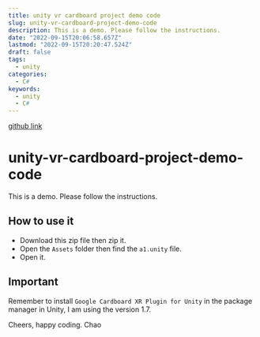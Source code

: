 ```yaml
---
title: unity vr cardboard project demo code
slug: unity-vr-cardboard-project-demo-code
description: This is a demo. Please follow the instructions.
date: "2022-09-15T20:06:58.657Z"
lastmod: "2022-09-15T20:20:47.524Z"
draft: false
tags:
  - unity
categories:
  - C#
keywords:
  - unity
  - C#
---
```


[github link](https://github.com/lidachao111222/unity-vr-cardboard-project-demo-code/blob/main/README.md)

# unity-vr-cardboard-project-demo-code
This is a demo. Please follow the instructions.

## How to use it

* Download this zip file then zip it.
* Open the `Assets` folder then find the `a1.unity` file.
* Open it.

## Important
Remember to install `Google Cardboard XR Plugin for Unity` in the package manager in Unity, I am using the version 1.7.


Cheers, happy coding.
Chao

